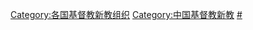 [[Category:各国基督教新教组织|Category:各国基督教新教组织]]
[[Category:中国基督教新教|Category:中国基督教新教]]
[[Category:中国基督教组织|#]]